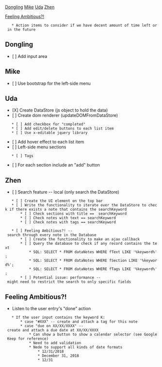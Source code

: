[[#Dongling|Dongling]]
[[#Mike|Mike]]
[[#Uda|Uda]]
[[#Zhen|Zhen]]

[[#Feeling Ambitious?!|Feeling Ambitious?!]]
    * Action items to consider if we have decent amount of time left or in the future


== Dongling == 
* [ ] Add input area

== Mike == 
* [ ] Use bootstrap for the left-side menu

== Uda == 
* [X] Create DataStore (js object to hold the data)
* [ ] Create dom renderer (updateDOMFromDataStore)
    * [ ] Add checkbox for "completed"
    * [ ] Add edit/delete buttons to each list item
    * [ ] Use x-editable jquery library
* [ ] Add hover effect to each list item
* [ ] Left-side menu sections
    * [ ] Tags
* [ ] For each section include an "add" button

== Zhen == 
* [ ] Search feature -- local (only search the DataStore)
    * [ ] Create the UI element on the top bar
    * [ ] Write the functionality to iterate over the DataStore to check if there exists a note that contains the searchKeyword
        * [ ] Check sections with title ==  searchKeyword
        * [ ] Check notes with text == searchKeyword
        * [ ] Check notes with tags == searchKeyword

    * [ ] Feeling Ambitious?! -- search through every note in the Database
        * [ ] Create the functionality to make an ajax callback 
        * [ ] Query the database to check if any record contains the text
            * SQL: SELECT * FROM dataNotes WHERE fText LIKE '%keyword%';
            * SQL: SELECT * FROM dataNotes WHERE fSection LIKE '%keyword%';
            * SQL: SELECT * FROM dataNotes WHERE fTags LIKE '%keyword%';
        * [ ] Potential issue: performance -- might need to restrict the search to only specific fields




== Feeling Ambitious?! == 
* Listen to the user entry's "done" action
    * If the user input contains the keyword K:
        * case "#XXX" -- create and attach a tag for this note
        * case "due on XX/XX/XXXX" -- create and attach a due date at XX/XX/XXXX
            * Can show a button to show a calendar selector (see Google Keep for reference)
            * Need to add validation 
            * Nede to support all kinds of date formats
                * 12/31/2018
                * December 31, 2018
                * 12/31
